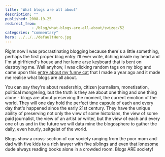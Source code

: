 ```yaml
---
title: 'What blogs are all about'
description: ""
published: 2008-10-25
redirect_from: 
            - /blog/what-blogs-are-all-about/swizec/52
categories: "commentary"
hero: ../../../defaultHero.jpg
---
```

Right now I was procrastinating blogging because there&#x27;s a little something, perhaps the first proper blog entry I&#x27;ll ever write, itching inside my head and I&#x27;m at girlfriend&#x27;s house and her lame arse keyboard that is bent on destroying me. Well anyhow, I was clicking random tags on my blog and came upon this [entry about my funny cat](http://swizec.com/blog/blade-hunter/2/261) that I made a year ago and it made me realise what blogs are all about.

You can say they&#x27;re about readership, citizen journalism, monetisation, political mongreling, but the truth is they are about one thing and one thing alone - blogs are about preserving the moment, the current emotion of the world. They will one day hold the perfect time capsule of each and every day that&#x27;s happened since the early 21st century. They have the unique ability of preserving not only the view of some historians, the view of some paid journalist, the view of an artist or writer, but the view of each and every one of us and in the future we will data mine the blogosphere to gather the daily, even hourly, zeitgeist of the world.

Blogs show a cross-section of our society ranging from the poor mom and dad with five kids to a rich lawyer with five siblings and even that lonesome dude always reading books alone in a crowded room. Blogs ARE society!
